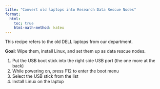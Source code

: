 ```yaml
---
title: "Convert old laptops into Research Data Rescue Nodes"
format:
  html:
    toc: true
    html-math-method: katex
---
```


This recipe refers to the old DELL laptops from our department.

**Goal**: Wipe them, install Linux, and set them up as data rescue nodes.

1. Put the USB boot stick into the right side USB port (the one more at the back)
2. While powering on, press F12 to enter the boot menu
3. Select the USB stick from the list
4. Install Linux on the laptop

